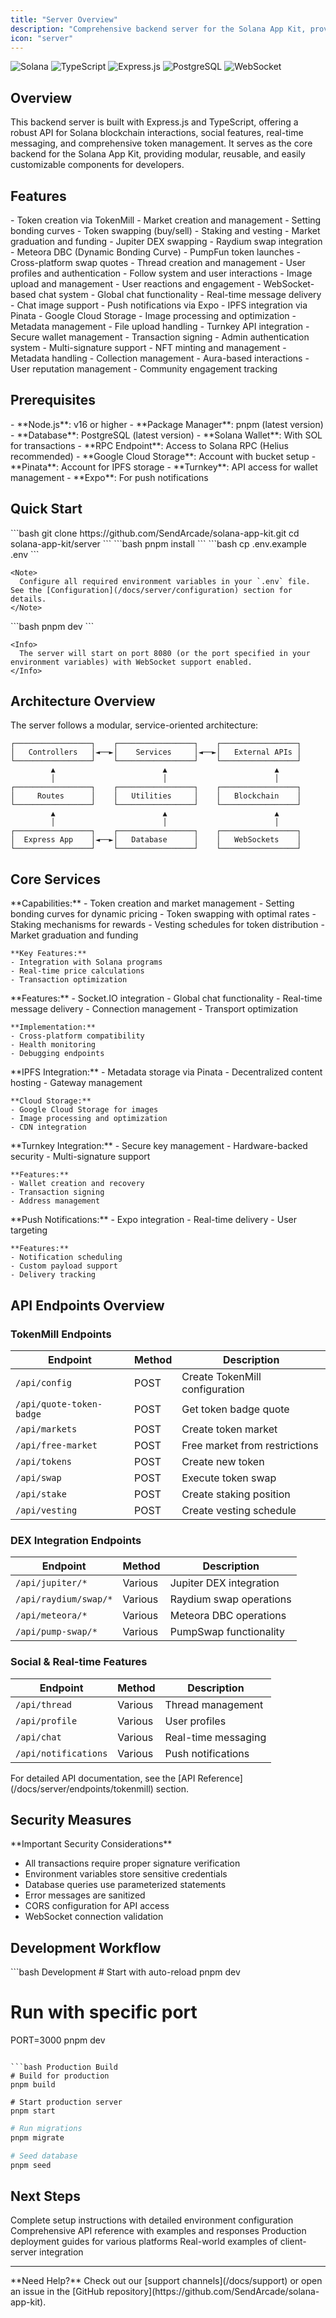 ```yaml
---
title: "Server Overview"
description: "Comprehensive backend server for the Solana App Kit, providing token management, social features, real-time messaging, and various API endpoints for interacting with the Solana blockchain."
icon: "server"
---
```


<div className="flex items-center gap-2 mb-6">
  <img src="https://img.shields.io/badge/Solana-black?style=for-the-badge&logo=solana" alt="Solana" />
  <img src="https://img.shields.io/badge/TypeScript-007ACC?style=for-the-badge&logo=typescript&logoColor=white" alt="TypeScript" />
  <img src="https://img.shields.io/badge/Express.js-404D59?style=for-the-badge" alt="Express.js" />
  <img src="https://img.shields.io/badge/PostgreSQL-316192?style=for-the-badge&logo=postgresql&logoColor=white" alt="PostgreSQL" />
  <img src="https://img.shields.io/badge/WebSocket-010101?style=for-the-badge&logo=socketdotio&logoColor=white" alt="WebSocket" />
</div>

## Overview

This backend server is built with Express.js and TypeScript, offering a robust API for Solana blockchain interactions, social features, real-time messaging, and comprehensive token management. It serves as the core backend for the Solana App Kit, providing modular, reusable, and easily customizable components for developers.

## Features

<CardGroup cols={2}>
  <Card title="Token Management" icon="coins">
    - Token creation via TokenMill
    - Market creation and management
    - Setting bonding curves
    - Token swapping (buy/sell)
    - Staking and vesting
    - Market graduation and funding
  </Card>
  
  <Card title="DEX Integrations" icon="exchange">
    - Jupiter DEX swapping
    - Raydium swap integration
    - Meteora DBC (Dynamic Bonding Curve)
    - PumpFun token launches
    - Cross-platform swap quotes
  </Card>
  
  <Card title="Social Features" icon="users">
    - Thread creation and management
    - User profiles and authentication
    - Follow system and user interactions
    - Image upload and management
    - User reactions and engagement
  </Card>
  
  <Card title="Real-time Features" icon="bolt">
    - WebSocket-based chat system
    - Global chat functionality
    - Real-time message delivery
    - Chat image support
    - Push notifications via Expo
  </Card>

  <Card title="Storage Solutions" icon="database">
    - IPFS integration via Pinata
    - Google Cloud Storage
    - Image processing and optimization
    - Metadata management
    - File upload handling
  </Card>
  
  <Card title="Wallet & Security" icon="shield">
    - Turnkey API integration
    - Secure wallet management
    - Transaction signing
    - Admin authentication system
    - Multi-signature support
  </Card>

  <Card title="NFT Operations" icon="image">
    - NFT minting and management
    - Metadata handling
    - Collection management
  </Card>

  <Card title="Aura System" icon="sparkles">
    - Aura-based interactions
    - User reputation management
    - Community engagement tracking
  </Card>
</CardGroup>

## Prerequisites

<AccordionGroup>
  <Accordion title="System Requirements">
    - **Node.js**: v16 or higher
    - **Package Manager**: pnpm (latest version)
    - **Database**: PostgreSQL (latest version)
  </Accordion>
  
  <Accordion title="Blockchain Requirements">
    - **Solana Wallet**: With SOL for transactions
    - **RPC Endpoint**: Access to Solana RPC (Helius recommended)
  </Accordion>
  
  <Accordion title="External Services">
    - **Google Cloud Storage**: Account with bucket setup
    - **Pinata**: Account for IPFS storage
    - **Turnkey**: API access for wallet management
    - **Expo**: For push notifications
  </Accordion>
</AccordionGroup>

## Quick Start

<Steps>
  <Step title="Clone and Navigate">
    ```bash
    git clone https://github.com/SendArcade/solana-app-kit.git
    cd solana-app-kit/server
    ```
  </Step>
  
  <Step title="Install Dependencies">
    ```bash
    pnpm install
    ```
  </Step>
  
  <Step title="Environment Setup">
    ```bash
    cp .env.example .env
    ```
    
    <Note>
      Configure all required environment variables in your `.env` file. See the [Configuration](/docs/server/configuration) section for details.
    </Note>
  </Step>
  
  <Step title="Start Development Server">
    ```bash
    pnpm dev
    ```
    
    <Info>
      The server will start on port 8080 (or the port specified in your environment variables) with WebSocket support enabled.
    </Info>
  </Step>
</Steps>

## Architecture Overview

The server follows a modular, service-oriented architecture:

```
┌─────────────────┐    ┌─────────────────┐    ┌─────────────────┐
│   Controllers   │◄──►│    Services     │◄──►│   External APIs │
└─────────────────┘    └─────────────────┘    └─────────────────┘
         ▲                        ▲                        ▲
         │                        │                        │
┌─────────────────┐    ┌─────────────────┐    ┌─────────────────┐
│     Routes      │    │   Utilities     │    │   Blockchain    │
└─────────────────┘    └─────────────────┘    └─────────────────┘
         ▲                        ▲                        ▲
         │                        │                        │
┌─────────────────┐    ┌─────────────────┐    ┌─────────────────┐
│  Express App    │◄──►│   Database      │    │   WebSockets    │
└─────────────────┘    └─────────────────┘    └─────────────────┘
```

## Core Services

<Tabs>
  <Tab title="TokenMill Service">
    **Capabilities:**
    - Token creation and market management
    - Setting bonding curves for dynamic pricing
    - Token swapping with optimal rates
    - Staking mechanisms for rewards
    - Vesting schedules for token distribution
    - Market graduation and funding
    
    **Key Features:**
    - Integration with Solana programs
    - Real-time price calculations
    - Transaction optimization
  </Tab>
  
  <Tab title="WebSocket Service">
    **Features:**
    - Socket.IO integration
    - Global chat functionality
    - Real-time message delivery
    - Connection management
    - Transport optimization
    
    **Implementation:**
    - Cross-platform compatibility
    - Health monitoring
    - Debugging endpoints
  </Tab>
  
  <Tab title="Storage Service">
    **IPFS Integration:**
    - Metadata storage via Pinata
    - Decentralized content hosting
    - Gateway management
    
    **Cloud Storage:**
    - Google Cloud Storage for images
    - Image processing and optimization
    - CDN integration
  </Tab>
  
  <Tab title="Wallet Service">
    **Turnkey Integration:**
    - Secure key management
    - Hardware-backed security
    - Multi-signature support
    
    **Features:**
    - Wallet creation and recovery
    - Transaction signing
    - Address management
  </Tab>

  <Tab title="Notification Service">
    **Push Notifications:**
    - Expo integration
    - Real-time delivery
    - User targeting
    
    **Features:**
    - Notification scheduling
    - Custom payload support
    - Delivery tracking
  </Tab>
</Tabs>

## API Endpoints Overview

### TokenMill Endpoints

| Endpoint | Method | Description |
|----------|--------|-------------|
| `/api/config` | POST | Create TokenMill configuration |
| `/api/quote-token-badge` | POST | Get token badge quote |
| `/api/markets` | POST | Create token market |
| `/api/free-market` | POST | Free market from restrictions |
| `/api/tokens` | POST | Create new token |
| `/api/swap` | POST | Execute token swap |
| `/api/stake` | POST | Create staking position |
| `/api/vesting` | POST | Create vesting schedule |

### DEX Integration Endpoints

| Endpoint | Method | Description |
|----------|--------|-------------|
| `/api/jupiter/*` | Various | Jupiter DEX integration |
| `/api/raydium/swap/*` | Various | Raydium swap operations |
| `/api/meteora/*` | Various | Meteora DBC operations |
| `/api/pump-swap/*` | Various | PumpSwap functionality |

### Social & Real-time Features

| Endpoint | Method | Description |
|----------|--------|-------------|
| `/api/thread` | Various | Thread management |
| `/api/profile` | Various | User profiles |
| `/api/chat` | Various | Real-time messaging |
| `/api/notifications` | Various | Push notifications |

<Tip>
  For detailed API documentation, see the [API Reference](/docs/server/endpoints/tokenmill) section.
</Tip>

## Security Measures

<Warning>
  **Important Security Considerations**
  
  - All transactions require proper signature verification
  - Environment variables store sensitive credentials
  - Database queries use parameterized statements
  - Error messages are sanitized
  - CORS configuration for API access
  - WebSocket connection validation
</Warning>

## Development Workflow

<CodeGroup>
  ```bash Development
  # Start with auto-reload
  pnpm dev
  
  # Run with specific port
  PORT=3000 pnpm dev
  ```
  
  ```bash Production Build
  # Build for production
  pnpm build
  
  # Start production server
  pnpm start
  ```
  
  ```bash Database Operations
  # Run migrations
  pnpm migrate
  
  # Seed database
  pnpm seed
  ```
</CodeGroup>

## Next Steps

<CardGroup cols={2}>
  <Card title="Installation Guide" icon="download" href="/docs/server/installation">
    Complete setup instructions with detailed environment configuration
  </Card>
  
  <Card title="API Documentation" icon="server" href="/docs/server/endpoints/tokenmill">
    Comprehensive API reference with examples and responses
  </Card>
  
  <Card title="Deployment" icon="rocket" href="/docs/server/deployment">
    Production deployment guides for various platforms
  </Card>
  
  <Card title="Integration Examples" icon="code" href="/docs/examples/server-integration">
    Real-world examples of client-server integration
  </Card>
</CardGroup>

---

<Info>
  **Need Help?** Check out our [support channels](/docs/support) or open an issue in the [GitHub repository](https://github.com/SendArcade/solana-app-kit).
</Info>